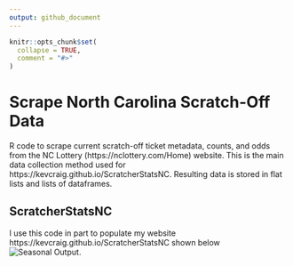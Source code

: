 ```yaml
---
output: github_document
---
```


<!-- README.md is generated from README.Rmd. Please edit that file -->

```r
knitr::opts_chunk$set(
  collapse = TRUE,
  comment = "#>"
)
```

# Scrape North Carolina Scratch-Off Data

<!-- badges: start -->
<!-- badges: end -->

R code to scrape current scratch-off ticket metadata, counts, and odds from the NC Lottery (https://nclottery.com/Home) website. This is the main data collection method used for https://kevcraig.github.io/ScratcherStatsNC. Resulting data is stored in flat lists and lists of dataframes.

## ScratcherStatsNC
I use this code in part to populate my website https://kevcraig.github.io/ScratcherStatsNC shown below
![Seasonal Output.](ScratcherStatsNCScreenshot.png)
